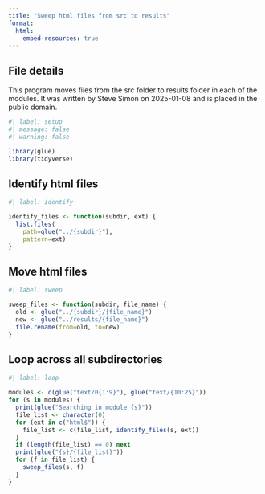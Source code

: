 ```yaml
---
title: "Sweep html files from src to results"
format: 
  html:
    embed-resources: true
---
```


## File details

This program moves files from the src folder to results folder in each of the modules. It was written by Steve Simon on 2025-01-08 and is placed in the public domain. 

```r
#| label: setup
#| message: false
#| warning: false

library(glue)
library(tidyverse)
```

## Identify html files

```r
#| label: identify

identify_files <- function(subdir, ext) {
  list.files(
    path=glue("../{subdir}"),
    pattern=ext)
}
```

## Move html files

```r
#| label: sweep

sweep_files <- function(subdir, file_name) {
  old <- glue("../{subdir}/{file_name}")
  new <- glue("../results/{file_name}")
  file.rename(from=old, to=new)
}
```

## Loop across all subdirectories

```r
#| label: loop

modules <- c(glue("text/0{1:9}"), glue("text/{10:25}"))
for (s in modules) {
  print(glue("Searching in module {s}"))
  file_list <- character(0)
  for (ext in c("html$")) {
    file_list <- c(file_list, identify_files(s, ext))
  }
  if (length(file_list) == 0) next
  print(glue("{s}/{file_list}"))
  for (f in file_list) {
    sweep_files(s, f)
  }
}
```
